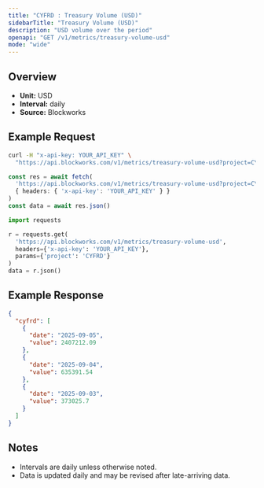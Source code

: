 ```yaml
---
title: "CYFRD : Treasury Volume (USD)"
sidebarTitle: "Treasury Volume (USD)"
description: "USD volume over the period"
openapi: "GET /v1/metrics/treasury-volume-usd"
mode: "wide"
---
```


## Overview

- **Unit:** USD
- **Interval:** daily
- **Source:** Blockworks

## Example Request

<CodeGroup>

```bash cURL
curl -H "x-api-key: YOUR_API_KEY" \
  "https://api.blockworks.com/v1/metrics/treasury-volume-usd?project=CYFRD"
```

```typescript TypeScript
const res = await fetch(
  'https://api.blockworks.com/v1/metrics/treasury-volume-usd?project=CYFRD',
  { headers: { 'x-api-key': 'YOUR_API_KEY' } }
)
const data = await res.json()
```

```python Python
import requests

r = requests.get(
  'https://api.blockworks.com/v1/metrics/treasury-volume-usd',
  headers={'x-api-key': 'YOUR_API_KEY'},
  params={'project': 'CYFRD'}
)
data = r.json()
```

</CodeGroup>

## Example Response

```json
{
  "cyfrd": [
    {
      "date": "2025-09-05",
      "value": 2407212.09
    },
    {
      "date": "2025-09-04",
      "value": 635391.54
    },
    {
      "date": "2025-09-03",
      "value": 373025.7
    }
  ]
}
```

## Notes
- Intervals are daily unless otherwise noted.
- Data is updated daily and may be revised after late-arriving data.

